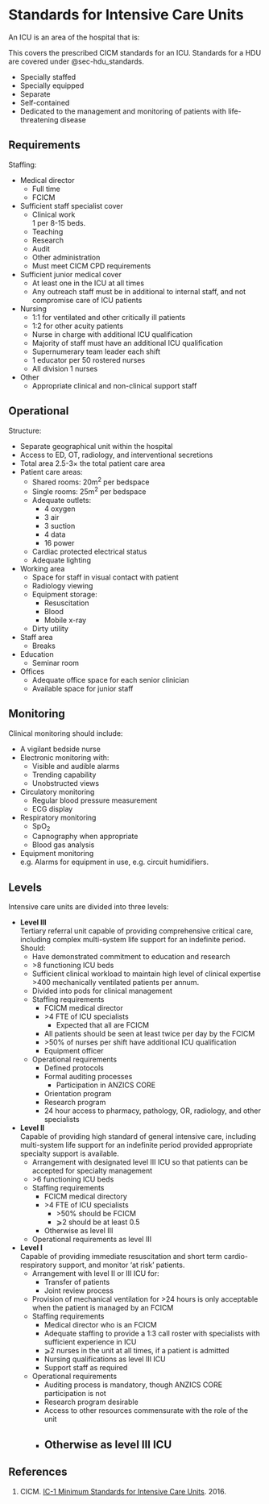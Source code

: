 # Standards for Intensive Care Units {#sec-icu_standards}

An ICU is an area of the hospital that is:

:::column-margin
This covers the prescribed CICM standards for an ICU. Standards for a HDU are covered under @sec-hdu_standards.
:::

* Specially staffed
* Specially equipped
* Separate
* Self-contained
* Dedicated to the management and monitoring of patients with life-threatening disease


## Requirements

Staffing:

* Medical director
	* Full time
	* FCICM
* Sufficient staff specialist cover
	* Clinical work\
	1 per 8-15 beds.
	* Teaching
	* Research
	* Audit
	* Other administration
	* Must meet CICM CPD requirements
* Sufficient junior medical cover
	* At least one in the ICU at all times
	* Any outreach staff must be in additional to internal staff, and not compromise care of ICU patients
* Nursing
	* 1:1 for ventilated and other critically ill patients
	* 1:2 for other acuity patients
	* Nurse in charge with additional ICU qualification
	* Majority of staff must have an additional ICU qualification
	* Supernumerary team leader each shift
	* 1 educator per 50 rostered nurses
	* All division 1 nurses
* Other
	* Appropriate clinical and non-clinical support staff


## Operational

Structure:

* Separate geographical unit within the hospital
* Access to ED, OT, radiology, and interventional secretions
* Total area 2.5-3× the total patient care area
* Patient care areas:
	* Shared rooms: 20m^2^ per bedspace
	* Single rooms: 25m^2^ per bedspace
	* Adequate outlets:
		* 4 oxygen
		* 3 air
		* 3 suction
		* 4 data
		* 16 power
	* Cardiac protected electrical status
	* Adequate lighting
* Working area
	* Space for staff in visual contact with patient
	* Radiology viewing
	* Equipment storage:
		* Resuscitation
		* Blood
		* Mobile x-ray
	* Dirty utility
* Staff area
	* Breaks
* Education
	* Seminar room
* Offices
	* Adequate office space for each senior clinician
	* Available space for junior staff


## Monitoring

Clinical monitoring should include:

* A vigilant bedside nurse
* Electronic monitoring with:
	* Visible and audible alarms
	* Trending capability
	* Unobstructed views
* Circulatory monitoring
	* Regular blood pressure measurement
	* ECG display
* Respiratory monitoring
	* SpO~2~
	* Capnography when appropriate
	* Blood gas analysis
* Equipment monitoring\
e.g. Alarms for equipment in use, e.g. circuit humidifiers.


## Levels

Intensive care units are divided into three levels:

* **Level III**\
Tertiary referral unit capable of providing comprehensive critical care, including complex multi-system life support for an indefinite period. Should:
	* Have demonstrated commitment to education and research
	* \>8 functioning ICU beds
	* Sufficient clinical workload to maintain high level of clinical expertise\
	>400 mechanically ventilated patients per annum.
	* Divided into pods for clinical management
	* Staffing requirements
		* FCICM medical director
		* \>4 FTE of ICU specialists
			* Expected that all are FCICM
		* All patients should be seen at least twice per day by the FCICM
		* \>50% of nurses per shift have additional ICU qualification
		* Equipment officer
	* Operational requirements
		* Defined protocols
		* Formal auditing processes
			* Participation in ANZICS CORE
		* Orientation program
		* Research program
		* 24 hour access to pharmacy, pathology, OR, radiology, and other specialists
* **Level II**\
Capable of providing high standard of general intensive care, including multi-system life support for an indefinite period provided appropriate specialty support is available.
	* Arrangement with designated level III ICU so that patients can be accepted for specialty management
	* \>6 functioning ICU beds
	* Staffing requirements
		* FCICM medical directory
		* \>4 FTE of ICU specialists
			* \>50% should be FCICM
			* ⩾2 should be at least 0.5
		* Otherwise as level III
	* Operational requirements as level III
* **Level I**\
Capable of providing immediate resuscitation and short term cardio-respiratory support, and monitor 'at risk' patients.
	* Arrangement with level II or III ICU for:
		* Transfer of patients
		* Joint review process
	* Provision of mechanical ventilation for >24 hours is only acceptable when the patient is managed by an FCICM
	* Staffing requirements
		* Medical director who is an FCICM
		* Adequate staffing to provide a 1:3 call roster with specialists with sufficient experience in ICU
		* ⩾2 nurses in the unit at all times, if a patient is admitted
		* Nursing qualifications as level III ICU
		* Support staff as required
	* Operational requirements
		* Auditing process is mandatory, though ANZICS CORE participation is not
		* Research program desirable
		* Access to other resources commensurate with the role of the unit
		* Otherwise as level III ICU
---

## References

1. CICM. [IC-1 Minimum Standards for Intensive Care Units](https://cicm.org.au/CICM_Media/CICMSite/Files/Professional/IC-1-Minimum-Standards-for-Intensive-Care-Units.pdf). 2016.	 